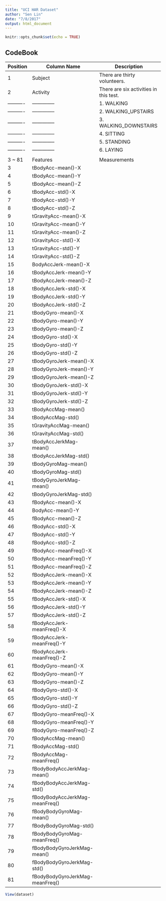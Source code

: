 ```yaml
---
title: "UCI HAR Dataset"
author: "Sen Lin"
date: "7/8/2017"
output: html_document
---
```


```r
knitr::opts_chunk$set(echo = TRUE)
```

## CodeBook

Position  | Column Name  |  Description
----------|--------------|-----------------------------
1         |   Subject    |  There are thirty volunteers. 
2         |   Activity   |  There are six activities in this test.
----------|--------------|  1. WALKING
----------|--------------|  2. WALKING_UPSTAIRS
----------|--------------|  3. WALKING_DOWNSTAIRS
----------|--------------|  4. SITTING
----------|--------------|  5. STANDING
----------|--------------|  6. LAYING
          |              |                           
3 ~ 81    |   Features   |  Measurements
3         |                 tBodyAcc-mean()-X
4         |                 tBodyAcc-mean()-Y              
5         |                 tBodyAcc-mean()-Z
6         |                 tBodyAcc-std()-X               
7         |                 tBodyAcc-std()-Y
8         |                 tBodyAcc-std()-Z               
9         |                 tGravityAcc-mean()-X
10        |                 tGravityAcc-mean()-Y           
11        |                 tGravityAcc-mean()-Z            
12        |                 tGravityAcc-std()-X            
13        |                 tGravityAcc-std()-Y
14        |                 tGravityAcc-std()-Z            
15        |                 BodyAccJerk-mean()-X
16        |                 tBodyAccJerk-mean()-Y
17        |                 tBodyAccJerk-mean()-Z
18        |                 tBodyAccJerk-std()-X           
19        |                 tBodyAccJerk-std()-Y
20        |                 tBodyAccJerk-std()-Z           
21        |                 tBodyGyro-mean()-X
22        |                 tBodyGyro-mean()-Y             
23        |                 tBodyGyro-mean()-Z
24        |                 tBodyGyro-std()-X       
25        |                 tBodyGyro-std()-Y               
26        |                 tBodyGyro-std()-Z              
27        |                 tBodyGyroJerk-mean()-X          
28        |                 tBodyGyroJerk-mean()-Y         
29        |                 tBodyGyroJerk-mean()-Z
30        |                 tBodyGyroJerk-std()-X         
31        |                 tBodyGyroJerk-std()-Y
32        |                 tBodyGyroJerk-std()-Z          
33        |                 tBodyAccMag-mean()
34        |                 tBodyAccMag-std()              
35        |                 tGravityAccMag-mean()
36        |                 tGravityAccMag-std()           
37        |                 tBodyAccJerkMag-mean()
38        |                 tBodyAccJerkMag-std()          
39        |                 tBodyGyroMag-mean()
40        |                 tBodyGyroMag-std()
41        |                 tBodyGyroJerkMag-mean()
42        |                 tBodyGyroJerkMag-std()         
43        |                 fBodyAcc-mean()-X
44        |                 BodyAcc-mean()-Y              
45        |                 fBodyAcc-mean()-Z
46        |                 fBodyAcc-std()-X              
47        |                 fBodyAcc-std()-Y
48        |                 fBodyAcc-std()-Z               
49        |                 fBodyAcc-meanFreq()-X
50        |                 fBodyAcc-meanFreq()-Y          
51        |                 fBodyAcc-meanFreq()-Z
52        |                 fBodyAccJerk-mean()-X          
53        |                 fBodyAccJerk-mean()-Y
54        |                 fBodyAccJerk-mean()-Z          
55        |                 fBodyAccJerk-std()-X
56        |                 fBodyAccJerk-std()-Y
57        |                 fBodyAccJerk-std()-Z
58        |                 fBodyAccJerk-meanFreq()-X      
59        |                 fBodyAccJerk-meanFreq()-Y
60        |                 fBodyAccJerk-meanFreq()-Z      
61        |                 fBodyGyro-mean()-X
62        |                 fBodyGyro-mean()-Y             
63        |                 fBodyGyro-mean()-Z
64        |                 fBodyGyro-std()-X              
65        |                 fBodyGyro-std()-Y
66        |                 fBodyGyro-std()-Z              
67        |                 fBodyGyro-meanFreq()-X
68        |                 fBodyGyro-meanFreq()-Y         
69        |                 fBodyGyro-meanFreq()-Z
70        |                 fBodyAccMag-mean()             
71        |                 fBodyAccMag-std()
72        |                 fBodyAccMag-meanFreq()         
73        |                 fBodyBodyAccJerkMag-mean()
74        |                 fBodyBodyAccJerkMag-std()      
75        |                 fBodyBodyAccJerkMag-meanFreq()
76        |                 fBodyBodyGyroMag-mean()        
77        |                 fBodyBodyGyroMag-std()
78        |                 fBodyBodyGyroMag-meanFreq()    
79        |                 fBodyBodyGyroJerkMag-mean()
80        |                 fBodyBodyGyroJerkMag-std()     
81        |                 fBodyBodyGyroJerkMag-meanFreq()

```run_analysis.R
View(dataset)
```

